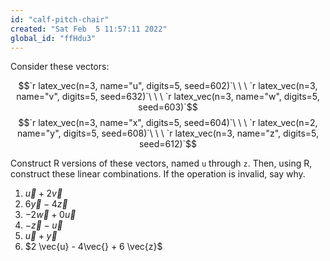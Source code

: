 ```yaml
---
id: "calf-pitch-chair"
created: "Sat Feb  5 11:57:11 2022"
global_id: "ffHdu3"
---
```



Consider these vectors: 

$$`r latex_vec(n=3, name="u", digits=5, seed=602)`\ \ \ 
  `r latex_vec(n=3, name="v", digits=5, seed=632)`\ \ \ 
  `r latex_vec(n=3, name="w", digits=5, seed=603)`$$
$$`r latex_vec(n=3, name="x", digits=5, seed=604)`\ \ \ 
  `r latex_vec(n=2, name="y", digits=5, seed=608)`\ \ \ 
  `r latex_vec(n=3, name="z", digits=5, seed=612)`$$

Construct R versions of these vectors, named `u` through `z`. Then, using R, construct these linear combinations. If the operation is invalid, say why.

#. $\vec{u} + 2 \vec{v}$
#. $6 \vec{y} -  4\vec{z}$
#. $-2 \vec{w} +  0 \vec{u}$
#. $- \vec{z} -  \vec{u}$
#. $\vec{u} +  \vec{y}$
#. $2 \vec{u} -  4\vec{} + 6 \vec{z}$



